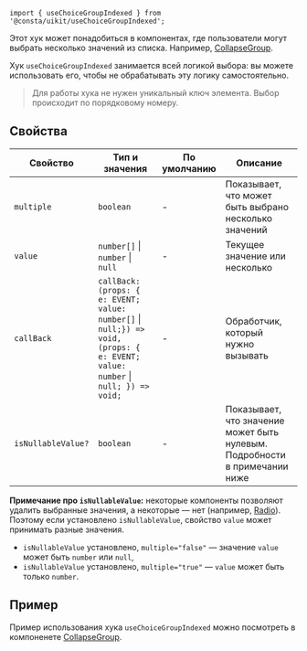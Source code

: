 
```tsx
import { useChoiceGroupIndexed } from '@consta/uikit/useChoiceGroupIndexed';
```

Этот хук может понадобиться в компонентах, где пользователи могут выбрать несколько значений из списка.
Например, [CollapseGroup](##LIBS.LIB.STAND/lib:uikit/stand:components-collapsegroup-stable).

Хук `useChoiceGroupIndexed` занимается всей логикой выбора: вы можете использовать его,
чтобы не обрабатывать эту логику самостоятельно.

> Для работы хука не нужен уникальный ключ элемента. Выбор происходит по порядковому номеру.

## Свойства

| Свойство           | Тип и значения                                                                                                                         | По умолчанию | Описание                                                                   |
| ------------------ | -------------------------------------------------------------------------------------------------------------------------------------- | ------------ | -------------------------------------------------------------------------- |
| `multiple`         | `boolean`                                                                                                                              | -            | Показывает, что может быть выбрано несколько значений                      |
| `value`            | `number[]` &#124; `number` &#124; `null`                                                                                               | -            | Текущее значение или несколько                                             |
| `callBack`         | `callBack: (props: { e: EVENT; value: number[]` &#124; `null;}) => void, (props: { e: EVENT; value: number` &#124; `null; }) => void;` | -            | Обработчик, который нужно вызывать                                         |
| `isNullableValue?` | `boolean`                                                                                                                              | -            | Показывает, что значение может быть нулевым. Подробности в примечании ниже |

**Примечание про `isNullableValue`:** некоторые компоненты позволяют удалить выбранные значения,
а некоторые — нет (например, [Radio](##LIBS.LIB.STAND/lib:uikit/stand:components-radio-stable)).
Поэтому если установлено `isNullableValue`, свойство `value` может принимать разные значения.

- `isNullableValue` установлено, `multiple="false"` — значение `value` может быть `number` или `null`,
- `isNullableValue` установлено, `multiple="true"` — `value` может быть только `number`.

## Пример

Пример использования хука `useChoiceGroupIndexed` можно посмотреть в компоненете [CollapseGroup](https://github.com/consta-design-system/uikit/blob/master/src/components/CollapseGroup/useChoice.ts).

